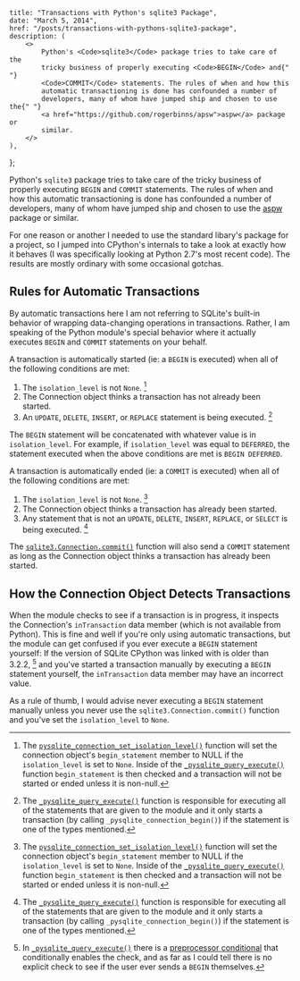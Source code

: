
    title: "Transactions with Python's sqlite3 Package",
    date: "March 5, 2014",
    href: "/posts/transactions-with-pythons-sqlite3-package",
    description: (
        <>
            Python's <Code>sqlite3</Code> package tries to take care of the
            tricky business of properly executing <Code>BEGIN</Code> and{" "}
            <Code>COMMIT</Code> statements. The rules of when and how this
            automatic transactioning is done has confounded a number of
            developers, many of whom have jumped ship and chosen to use the{" "}
            <a href="https://github.com/rogerbinns/apsw">aspw</a> package or
            similar.
        </>
    ),
};


Python's `sqlite3` package tries to take care of the tricky business of properly executing `BEGIN` and `COMMIT` statements. The rules of when and how this automatic transactioning is done has confounded a number of developers, many of whom have jumped ship and chosen to use the [aspw](https://github.com/rogerbinns/apsw) package or similar.

For one reason or another I needed to use the standard libary's package for a project, so I jumped into CPython's internals to take a look at exactly how it behaves (I was specifically looking at Python 2.7's most recent code). The results are mostly ordinary with some occasional gotchas.

## Rules for Automatic Transactions

By automatic transactions here I am not referring to SQLite's built-in behavior of wrapping data-changing operations in transactions. Rather, I am speaking of the Python module's special behavior where it actually executes `BEGIN` and `COMMIT` statements on your behalf.

A transaction is automatically started (ie: a `BEGIN` is executed) when all of the following conditions are met:

1. The `isolation_level` is not `None`. [^1]
2. The Connection object thinks a transaction has not already been started.
3. An `UPDATE`, `DELETE`, `INSERT`, or `REPLACE` statement is being executed. [^2]

The `BEGIN` statement will be concatenated with whatever value is in `isolation_level`. For example, if `isolation_level` was equal to `DEFERRED`, the statement executed when the above conditions are met is `BEGIN DEFERRED`.

A transaction is automatically ended (ie: a `COMMIT` is executed) when all of the following conditions are met:

1. The `isolation_level` is not `None`. [^1]
2. The Connection object thinks a transaction has already been started.
3. Any statement that is not an `UPDATE`, `DELETE`, `INSERT`, `REPLACE`, or `SELECT` is being executed. [^2]

The [`sqlite3.Connection.commit()`](http://docs.python.org/2/library/sqlite3.html#sqlite3.Connection.commit) function will also send a `COMMIT` statement as long as the Connection object thinks a transaction has already been started.

## How the Connection Object Detects Transactions

When the module checks to see if a transaction is in progress, it inspects the Connection's `inTransaction` data member (which is not available from Python). This is fine and well if you're only using automatic transactions, but the module can get confused if you ever execute a `BEGIN` statement yourself: If the version of SQLite CPython was linked with is older than 3.2.2, [^3] and you've started a transaction manually by executing a `BEGIN` statement yourself, the `inTransaction` data member may have an incorrect value.

As a rule of thumb, I would advise never executing a `BEGIN` statement manually unless you never use the `sqlite3.Connection.commit()` function and you've set the `isolation_level` to `None`.

[^1]: The [`pysqlite_connection_set_isolation_level()`](http://hg.python.org/cpython/file/d37f963394aa/Modules/_sqlite/connection.c#l1129) function will set the connection object's `begin_statement` member to NULL if the `isolation_level` is set to `None`. Inside of the [`_pysqlite_query_execute()`](http://hg.python.org/cpython/file/d37f963394aa/Modules/_sqlite/cursor.c#l441) function `begin_statement` is then checked and a transaction will not be started or ended unless it is non-null.

[^2]: The [`_pysqlite_query_execute()`](http://hg.python.org/cpython/file/d37f963394aa/Modules/_sqlite/cursor.c#l441) function is responsible for executing all of the statements that are given to the module and it only starts a transaction (by calling `_pysqlite_connection_begin()`) if the statement is one of the types mentioned.

[^3]: In [`_pysqlite_query_execute()`](http://hg.python.org/cpython/file/d37f963394aa/Modules/_sqlite/cursor.c#l441) there is a [preprocessor conditional](http://hg.python.org/cpython/file/d37f963394aa/Modules/_sqlite/cursor.c#l752) that conditionally enables the check, and as far as I could tell there is no explicit check to see if the user ever sends a `BEGIN` themselves.
